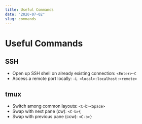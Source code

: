 ```yaml
---
title: Useful Commands
date: "2020-07-02"
slug: commands
---
```


# Useful Commands

## SSH

* Open up SSH shell on already existing connection: ``<Enter>~C``
* Access a remote port locally: ``-L <local>:localhost:<remote>``

## tmux

* Switch among common layouts: ``<C-b><Space>``
* Swap with next pane (cw): ``<C-b>{``
* Swap with previous pane (ccw): ``<C-b>}``
